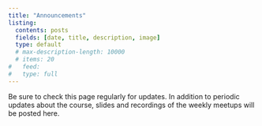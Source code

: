 ```yaml
---
title: "Announcements"
listing:
  contents: posts
  fields: [date, title, description, image]
  type: default
  # max-description-length: 10000
  # items: 20
#   feed:
# 	type: full
---
```


Be sure to check this page regularly for updates. In addition to periodic updates about the course, slides and recordings of the weekly meetups will be posted here.

